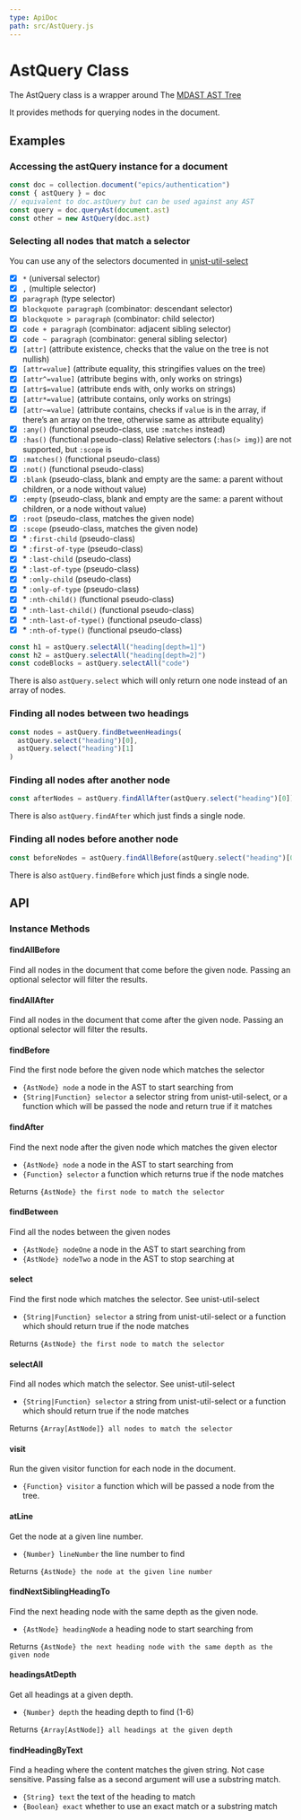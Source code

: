 ```yaml
---
type: ApiDoc
path: src/AstQuery.js
---
```

# AstQuery Class

The AstQuery class is a wrapper around The [MDAST AST Tree](https://github.com/syntax-tree/mdast)

It provides methods for querying nodes in the document.

## Examples

### Accessing the astQuery instance for a document

```javascript
const doc = collection.document("epics/authentication")
const { astQuery } = doc
// equivalent to doc.astQuery but can be used against any AST
const query = doc.queryAst(document.ast)
const other = new AstQuery(doc.ast)
```

### Selecting all nodes that match a selector

You can use any of the selectors documented in [unist-util-select](https://www.npmjs.com/package/unist-util-select)

-   [x] `*` (universal selector)
-   [x] `,` (multiple selector)
-   [x] `paragraph` (type selector)
-   [x] `blockquote paragraph` (combinator: descendant selector)
-   [x] `blockquote > paragraph` (combinator: child selector)
-   [x] `code + paragraph` (combinator: adjacent sibling selector)
-   [x] `code ~ paragraph` (combinator: general sibling selector)
-   [x] `[attr]` (attribute existence, checks that the value on the tree is not
        nullish)
-   [x] `[attr=value]` (attribute equality, this stringifies values on the tree)
-   [x] `[attr^=value]` (attribute begins with, only works on strings)
-   [x] `[attr$=value]` (attribute ends with, only works on strings)
-   [x] `[attr*=value]` (attribute contains, only works on strings)
-   [x] `[attr~=value]` (attribute contains, checks if `value` is in the array,
        if there’s an array on the tree, otherwise same as attribute equality)
-   [x] `:any()` (functional pseudo-class, use `:matches` instead)
-   [x] `:has()` (functional pseudo-class)
        Relative selectors (`:has(> img)`) are not supported, but `:scope` is
-   [x] `:matches()` (functional pseudo-class)
-   [x] `:not()` (functional pseudo-class)
-   [x] `:blank` (pseudo-class, blank and empty are the same: a parent without
        children, or a node without value)
-   [x] `:empty` (pseudo-class, blank and empty are the same: a parent without
        children, or a node without value)
-   [x] `:root` (pseudo-class, matches the given node)
-   [x] `:scope` (pseudo-class, matches the given node)
-   [x] \* `:first-child` (pseudo-class)
-   [x] \* `:first-of-type` (pseudo-class)
-   [x] \* `:last-child` (pseudo-class)
-   [x] \* `:last-of-type` (pseudo-class)
-   [x] \* `:only-child` (pseudo-class)
-   [x] \* `:only-of-type` (pseudo-class)
-   [x] \* `:nth-child()` (functional pseudo-class)
-   [x] \* `:nth-last-child()` (functional pseudo-class)
-   [x] \* `:nth-last-of-type()` (functional pseudo-class)
-   [x] \* `:nth-of-type()` (functional pseudo-class)

```javascript
const h1 = astQuery.selectAll("heading[depth=1]")
const h2 = astQuery.selectAll("heading[depth=2]")
const codeBlocks = astQuery.selectAll("code")
```

There is also `astQuery.select` which will only return one node instead of an array of nodes.

### Finding all nodes between two headings

```javascript
const nodes = astQuery.findBetweenHeadings(
  astQuery.select("heading")[0],
  astQuery.select("heading")[1]
)
```

### Finding all nodes after another node

```javascript
const afterNodes = astQuery.findAllAfter(astQuery.select("heading")[0])
```

There is also `astQuery.findAfter` which just finds a single node.

### Finding all nodes before another node

```javascript
const beforeNodes = astQuery.findAllBefore(astQuery.select("heading")[0])
```

There is also `astQuery.findBefore` which just finds a single node.

## API

### Instance Methods


#### findAllBefore

Find all nodes in the document that come before the given node.  Passing an optional
selector will filter the results.

#### findAllAfter

Find all nodes in the document that come after the given node. Passing an optional
selector will filter the results.

#### findBefore

Find the first node before the given node which matches the selector
- `{AstNode} node` a node in the AST to start searching from
- `{String|Function} selector` a selector string from unist-util-select, or a function which will be passed the node and return true if it matches

#### findAfter

Find the next node after the given node which matches the given elector
- `{AstNode} node` a node in the AST to start searching from
- `{Function} selector` a function which returns true if the node matches

Returns `{AstNode} the first node to match the selector`

#### findBetween

Find all the nodes between the given nodes
- `{AstNode} nodeOne` a node in the AST to start searching from
- `{AstNode} nodeTwo` a node in the AST to stop searching at

#### select

Find the first node which matches the selector.  See unist-util-select
- `{String|Function} selector` a string from unist-util-select or a function which should return true if the node matches

Returns `{AstNode} the first node to match the selector`

#### selectAll

Find all nodes which match the selector.  See unist-util-select
- `{String|Function} selector` a string from unist-util-select or a function which should return true if the node matches

Returns `{Array[AstNode]} all nodes to match the selector`

#### visit

Run the given visitor function for each node in the document.
- `{Function} visitor` a function which will be passed a node from the tree.

#### atLine

Get the node at a given line number.
- `{Number} lineNumber` the line number to find

Returns `{AstNode} the node at the given line number`

#### findNextSiblingHeadingTo

Find the next heading node with the same depth as the given node.
- `{AstNode} headingNode` a heading node to start searching from

Returns `{AstNode} the next heading node with the same depth as the given node`

#### headingsAtDepth

Get all headings at a given depth.
- `{Number} depth` the heading depth to find (1-6)

Returns `{Array[AstNode]} all headings at the given depth`

#### findHeadingByText

Find a heading where the content matches the given string.  Not case sensitive.
Passing false as a second argument will use a substring match.
- `{String} text` the text of the heading to match
- `{Boolean} exact` whether to use an exact match or a substring match


